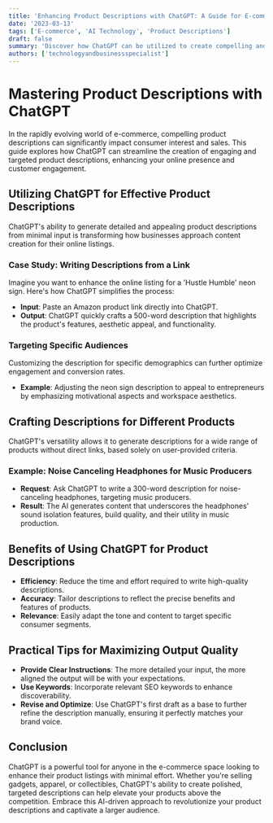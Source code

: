 ```yaml
---
title: 'Enhancing Product Descriptions with ChatGPT: A Guide for E-commerce'
date: '2023-03-13'
tags: ['E-commerce', 'AI Technology', 'Product Descriptions']
draft: false
summary: 'Discover how ChatGPT can be utilized to create compelling and targeted product descriptions for online platforms, catering specifically to various consumer groups.'
authors: ['technologyandbusinessspecialist']
---
```


# Mastering Product Descriptions with ChatGPT

In the rapidly evolving world of e-commerce, compelling product descriptions can significantly impact consumer interest and sales. This guide explores how ChatGPT can streamline the creation of engaging and targeted product descriptions, enhancing your online presence and customer engagement.

## Utilizing ChatGPT for Effective Product Descriptions

ChatGPT's ability to generate detailed and appealing product descriptions from minimal input is transforming how businesses approach content creation for their online listings.

### Case Study: Writing Descriptions from a Link

Imagine you want to enhance the online listing for a 'Hustle Humble' neon sign. Here's how ChatGPT simplifies the process:

- **Input**: Paste an Amazon product link directly into ChatGPT.
- **Output**: ChatGPT quickly crafts a 500-word description that highlights the product's features, aesthetic appeal, and functionality.

### Targeting Specific Audiences

Customizing the description for specific demographics can further optimize engagement and conversion rates.

- **Example**: Adjusting the neon sign description to appeal to entrepreneurs by emphasizing motivational aspects and workspace aesthetics.

## Crafting Descriptions for Different Products

ChatGPT's versatility allows it to generate descriptions for a wide range of products without direct links, based solely on user-provided criteria.

### Example: Noise Canceling Headphones for Music Producers

- **Request**: Ask ChatGPT to write a 300-word description for noise-canceling headphones, targeting music producers.
- **Result**: The AI generates content that underscores the headphones' sound isolation features, build quality, and their utility in music production.

## Benefits of Using ChatGPT for Product Descriptions

- **Efficiency**: Reduce the time and effort required to write high-quality descriptions.
- **Accuracy**: Tailor descriptions to reflect the precise benefits and features of products.
- **Relevance**: Easily adapt the tone and content to target specific consumer segments.

## Practical Tips for Maximizing Output Quality

- **Provide Clear Instructions**: The more detailed your input, the more aligned the output will be with your expectations.
- **Use Keywords**: Incorporate relevant SEO keywords to enhance discoverability.
- **Revise and Optimize**: Use ChatGPT's first draft as a base to further refine the description manually, ensuring it perfectly matches your brand voice.

## Conclusion

ChatGPT is a powerful tool for anyone in the e-commerce space looking to enhance their product listings with minimal effort. Whether you're selling gadgets, apparel, or collectibles, ChatGPT's ability to create polished, targeted descriptions can help elevate your products above the competition. Embrace this AI-driven approach to revolutionize your product descriptions and captivate a larger audience.

